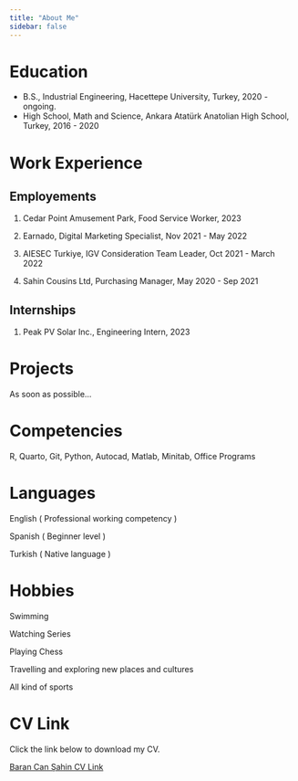 ```yaml
---
title: "About Me"
sidebar: false 
---
```


# Education

-   B.S., Industrial Engineering, Hacettepe University, Turkey, 2020 - ongoing.
-   High School, Math and Science, Ankara Atatürk Anatolian High School, Turkey, 2016 - 2020

# Work Experience

## Employements

1.  Cedar Point Amusement Park, Food Service Worker, 2023

2.  Earnado, Digital Marketing Specialist, Nov 2021 - May 2022

3.  AIESEC Turkiye, IGV Consideration Team Leader, Oct 2021 - March 2022

4.  Sahin Cousins Ltd, Purchasing Manager, May 2020 - Sep 2021

## Internships

1.  Peak PV Solar Inc., Engineering Intern, 2023

# Projects

As soon as possible...

# Competencies

R, Quarto, Git, Python, Autocad, Matlab, Minitab, Office Programs

# Languages

English ( Professional working competency )

Spanish ( Beginner level )

Turkish ( Native language )

# Hobbies

Swimming

Watching Series

Playing Chess

Travelling and exploring new places and cultures

All kind of sports

# CV Link

Click the link below to download my CV.

[Baran Can Şahin CV Link](https://pdf.ac/1AbntX)
